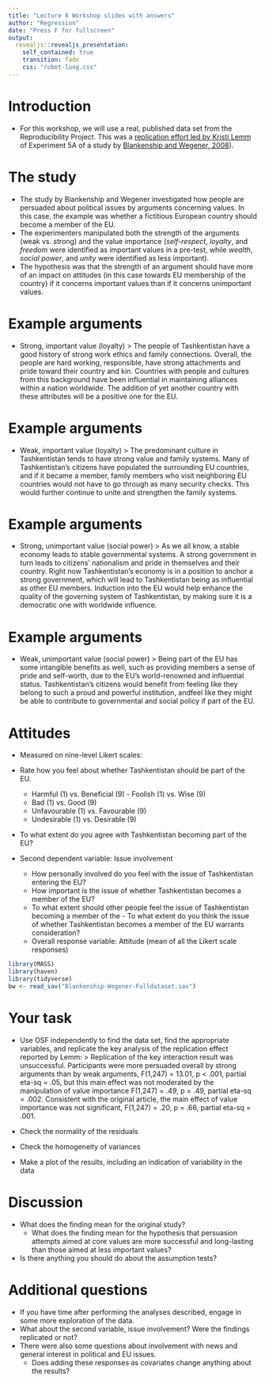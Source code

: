 ```yaml
---
title: "Lecture 8 Workshop slides with answers"
author: "Regression"
date: "Press F for fullscreen"
output: 
  revealjs::revealjs_presentation:
    self_contained: true
    transition: fade
    css: "robot-lung.css"
---
```


# Introduction
-   For this workshop, we will use a real, published data set from the Reproducibility Project. This was a [replication effort led by Kristi Lemm](https://osf.io/2gx4k/) of Experiment 5A of a study by [Blankenship and Wegener, 2008](https://www.researchgate.net/profile/Duane-Wegener/publication/303752392_Opening_the_Mind_to_Close_It_Considering_a_Message_in_Light_of_Important_Values_Increases_Message_Processing_and_Later_Resistance_to_Change/links/585962c308ae3852d2559756/Opening-the-Mind-to-Close-It-Considering-a-Message-in-Light-of-Important-Values-Increases-Message-Processing-and-Later-Resistance-to-Change.pdf)).

# The study
- The study by Blankenship and Wegener investigated how people are persuaded about political issues by arguments concerning values. In this case, the example was whether a fictitious European country should become a member of the EU. 
- The experimenters manipulated both the strength of the arguments (weak vs. strong) and the value importance (*self-respect*, *loyalty*, and *freedom* were identified as important values in a pre-test, while *wealth*, *social power*, and *unity* were identified as less important). 
- The hypothesis was that the strength of an argument should have more of an impact on attitudes (in this case towards EU membership of the country) if it concerns important values than if it concerns unimportant values.

# Example arguments
- Strong, important value (loyalty)
> The people of Tashkentistan have a good history of strong work ethics and family connections.  Overall, the people are hard working, responsible, have strong attachments and pride toward their country and kin.  Countries with people and cultures from this background have been influential in maintaining alliances within a nation worldwide.  The addition of yet another country with these attributes will be a positive one for the EU.

# Example arguments
- Weak, important value (loyalty)
> The predominant culture in Tashkentistan tends to have strong value and family systems.  Many of Tashkentistan’s citizens have populated the surrounding EU countries, and if it became a member, family members who visit neighboring EU countries would not have to go through as many security checks.  This would further continue to unite and strengthen the family systems. 

# Example arguments
- Strong, unimportant value (social power)
> As we all know, a stable economy leads to stable governmental systems.  A strong government in turn leads to citizens’ nationalism and pride in themselves and their country.   Right now Tashkentistan’s economy is in a position to anchor a strong government, which will lead to Tashkentistan being as influential as other EU members.  Induction into the EU would help enhance the quality of the governing system of Tashkentistan, by making sure it is a democratic one with worldwide influence. 

# Example arguments
- Weak, unimportant value (social power)
> Being part of the EU has some intangible benefits as well, such as providing members a sense of pride and self-worth, due to the EU’s world-renowned and influential status.  Tashkentistan’s citizens would benefit from feeling like they belong to such a proud and powerful institution, andfeel like they might be able to contribute to governmental and social policy if part of the EU.  

# Attitudes
- Measured on nine-level Likert scales:
- Rate how you feel about whether Tashkentistan should be part of the EU.            
    - Harmful (1) vs. Beneficial (9)                                                              - Foolish (1) vs. Wise (9)                                                               
    - Bad (1) vs. Good (9)
    - Unfavourable (1) vs. Favourable (9)                                                    
    - Undesirable (1) vs. Desirable (9)                                                    
  
- To what extent do you agree with Tashkentistan becoming part of the EU?

- Second dependent variable: Issue involvement
  - How personally involved do you feel with the issue of Tashkentistan entering the EU?      
  - How important is the issue of whether Tashkentistan becomes a member of the EU?           
  - To what extent should other people feel the issue of Tashkentistan becoming a member of the   - To what extent do you think the issue of whether Tashkentistan becomes a member of the EU     warrants consideration?
  - Overall response variable: Attitude (mean of all the Likert scale responses)

```r
library(MASS)
library(haven)
library(tidyverse)
bw <- read_sav("Blankenship-Wegener-Fulldataset.sav")
```

# Your task

-   Use OSF independently to find the data set, find the appropriate variables, and replicate the key analysis of the replication effect reported by Lemm: 
>  Replication of the key interaction result was unsuccessful. Participants were more persuaded overall by strong arguments than by weak arguments, F(1,247) = 13.01, p < .001, partial eta-sq = .05, but this main effect was not moderated by the manipulation of value importance F(1,247) = .49, p = .49, partial eta-sq = .002. Consistent with the original article, the main effect of value importance was not significant, F(1,247) = .20, p = .66, partial eta-sq = .001.

- Check the normality of the residuals

- Check the homogeneity of variances

- Make a plot of the results, including an indication of variability in the data

# Discussion
- What does the finding mean for the original study?
    - What does the finding mean for the hypothesis that persuasion attempts aimed at core values are more successful and long-lasting than those aimed at less important values?
- Is there anything you should do about the assumption tests?

# Additional questions

-   If you have time after performing the analyses described, engage in some more exploration of the data.
- What about the second variable, issue involvement? Were the findings replicated or not?
- There were also some questions about involvement with news and general interest in political and EU issues.
    - Does adding these responses as covariates change anything about the results?

